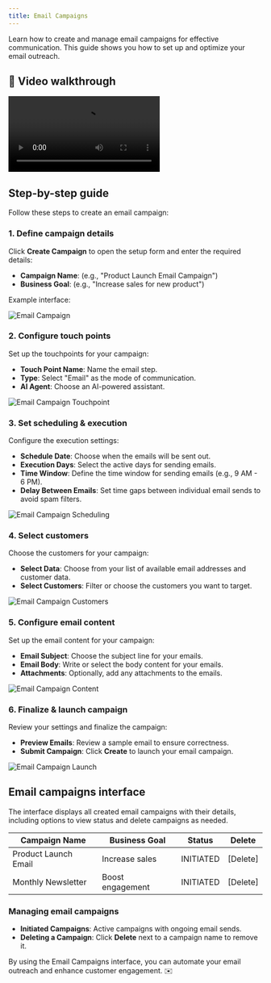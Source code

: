 ```yaml
---
title: Email Campaigns
---
```


Learn how to create and manage email campaigns for effective communication. This guide shows you how to set up and optimize your email outreach.

## 🎥 Video walkthrough

<div class="card-video">
  <video src="https://storage.googleapis.com/helpsessionvideos/Contactswing/Videos/ce.mp4" autoplay playsinline controls title="Email Campaigns Overview"></video>
</div>

## Step-by-step guide

Follow these steps to create an email campaign:

### 1. Define campaign details

Click **Create Campaign** to open the setup form and enter the required details:
- **Campaign Name**: (e.g., "Product Launch Email Campaign")
- **Business Goal**: (e.g., "Increase sales for new product")

Example interface:

<img src="https://storage.googleapis.com/helpsessionvideos/Contactswing/images/camp1.jpg" alt="Email Campaign" />

### 2. Configure touch points

Set up the touchpoints for your campaign:
- **Touch Point Name**: Name the email step.
- **Type**: Select "Email" as the mode of communication.
- **AI Agent**: Choose an AI-powered assistant.

<img src="https://storage.googleapis.com/helpsessionvideos/Contactswing/images/ec.jpg" alt="Email Campaign Touchpoint" />

### 3. Set scheduling & execution

Configure the execution settings:
- **Schedule Date**: Choose when the emails will be sent out.
- **Execution Days**: Select the active days for sending emails.
- **Time Window**: Define the time window for sending emails (e.g., 9 AM - 6 PM).
- **Delay Between Emails**: Set time gaps between individual email sends to avoid spam filters.

<img src="https://storage.googleapis.com/helpsessionvideos/Contactswing/images/ec.jpg" alt="Email Campaign Scheduling" />

### 4. Select customers

Choose the customers for your campaign:
- **Select Data**: Choose from your list of available email addresses and customer data.
- **Select Customers**: Filter or choose the customers you want to target.

<img src="https://storage.googleapis.com/helpsessionvideos/Contactswing/images/ec1.jpg" alt="Email Campaign Customers" />

### 5. Configure email content

Set up the email content for your campaign:
- **Email Subject**: Choose the subject line for your emails.
- **Email Body**: Write or select the body content for your emails.
- **Attachments**: Optionally, add any attachments to the emails.

<img src="https://storage.googleapis.com/helpsessionvideos/Contactswing/images/ec2.jpg" alt="Email Campaign Content" />

### 6. Finalize & launch campaign

Review your settings and finalize the campaign:
- **Preview Emails**: Review a sample email to ensure correctness.
- **Submit Campaign**: Click **Create** to launch your email campaign.

<img src="https://storage.googleapis.com/helpsessionvideos/Contactswing/images/ec2.jpg" alt="Email Campaign Launch" />

## Email campaigns interface

The interface displays all created email campaigns with their details, including options to view status and delete campaigns as needed.

| Campaign Name        | Business Goal         | Status    | Delete  |
|---------------------|----------------------|-----------|---------|
| Product Launch Email| Increase sales       | INITIATED | [Delete]|
| Monthly Newsletter  | Boost engagement     | INITIATED | [Delete]|

### Managing email campaigns

- **Initiated Campaigns**: Active campaigns with ongoing email sends.
- **Deleting a Campaign**: Click **Delete** next to a campaign name to remove it.

By using the Email Campaigns interface, you can automate your email outreach and enhance customer engagement. ✉️
